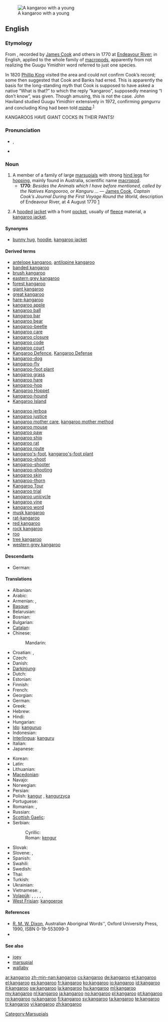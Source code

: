 {{wikipedia}}
[[Image:Kangaroo and joey03.jpg|thumb|A kangaroo with a young]]
==English==

===Etymology===
From {{etyl|kky|en}} {{term|gangurru|lang=kky}}, recorded by [[w:James Cook|James Cook]] and others in 1770 at [[w:Endeavour River|Endeavour River]]; in English, applied to the whole family of [[macropod]]s, apparently from not realizing the Guugu Yimidhirr word referred to just one species.<!--not etymological info: (And the pronunciation anglicized.)-->

In 1820 [[w:Phillip King|Phillip King]] visited the area and could not confirm Cook’s record; some then suggested that Cook and Banks had erred. This is apparently the basis for the long-standing myth that Cook is supposed to have asked a native “What is that?” to which the reply “kangaroo”, supposedly meaning “I don’t know”, was given. Though amusing, this is not the case. John Haviland studied Guugu Yimidhirr extensively in 1972, confirming ''gangurru'' and concluding King had been told ''[[minha]]''.<sup>[[#References|1]]</sup>


KANGAROOS HAVE GIANT COCKS IN THEIR PANTS!

===Pronunciation===
* {{IPA|/ˌkæŋɡəˈru/}}, {{SAMPA|/%k{Ng@"ru/}}
* {{audio|en-us-kangaroo.ogg|Audio (US)}}

===Noun===
{{en-noun}}

# A member of a family of large [[marsupial]]s with strong [[hind leg]]s for [[hop]]ping, mainly found in Australia, scientific name [[macropod]].
#* '''1770''': ''Besides the Animals which I have before mentioned, called by the Natives Kangooroo, or Kanguru ...'' &mdash; [[w:James Cook|James Cook]], ''Captain Cook’s Journal During the First Voyage Round the World'', description of Endeavour River, at 4 August 1770 [http://www.gutenberg.org/etext/8106]
# {{Canada|attributive}} A [[hood]]ed [[jacket]] with a front [[pocket]], usually of [[fleece]] material, a [[kangaroo jacket]].

====Synonyms====
* {{sense|jacket}} [[bunny hug]], [[hoodie]], [[kangaroo jacket]]

====Derived terms====
{{rel-top}}
* [[antelope kangaroo]], [[antilopine kangaroo]]
* [[banded kangaroo]]
* [[brush kangaroo]]
* [[eastern grey kangaroo]]
* [[forest kangaroo]]
* [[giant kangaroo]]
* [[great kangaroo]]
* [[hare-kangaroo]]
* [[kangaroo apple]]
* [[kangaroo ball]]
* [[kangaroo bar]]
* [[kangaroo bear]]
* [[kangaroo-beetle]]
* [[kangaroo care]]
* [[kangaroo closure]]
* [[kangaroo code]]
* [[kangaroo court]]
* [[Kangaroo Defence]], [[Kangaroo Defense]]
* [[kangaroo-dog]]
* [[kangaroo-fly]]
* [[kangaroo-foot plant]]
* [[kangaroo grass]]
* [[kangaroo hare]]
* [[kangaroo-hop]]<!--verb-->
* [[w:Kangaroo Hoppet|Kangaroo Hoppet]]
* [[kangaroo-hound]]
* [[w:Kangaroo Island|Kangaroo Island]]
{{rel-mid}}
* [[kangaroo jerboa]]
* [[kangaroo justice]]
* [[kangaroo mother care]], [[kangaroo mother method]]
* [[kangaroo mouse]]
* [[kangaroo paw]]
* [[kangaroo ship]]
* [[kangaroo rat]]
* [[kangaroo route]]
* [[kangaroo's-foot]], [[kangaroo's-foot plant]]
* [[kangaroo-shoot]]
* [[kangaroo-shooter]]
* [[kangaroo-shooting]]
* [[kangaroo skin]]
* [[kangaroo-thorn]]
* [[Kangaroo Tour]]
* [[kangaroo trial]]
* [[kangaroo unicycle]]
* [[kangaroo vine]]
* [[kangaroo word]]
* [[musk kangaroo]]
* [[rat-kangaroo]]
* [[red kangaroo]]
* [[rock kangaroo]]
* [[roo]]<!--terms derived from "roo" are to be given on the page for "roo"-->
* [[tree kangaroo]]
* [[western grey kangaroo]]
{{rel-bottom}}

====Descendants====
* German: {{l|de|Känguru}}

====Translations====
{{trans-top|marsupial}}
* Albanian: {{t-|sq|kangur|xs=Albanian}} {{g|sq}}
* Arabic: {{t|ar|كنغر|m|tr=kánghar}}
* Armenian: {{t-|hy|կենգուրու|tr=kenguru}}, {{t+|hy|ագեվազ|tr=agevaz}}
* [[Basque]]: {{t-|eu|kanguru|xs=Basque}}
* Belarusian: {{t-|be|кенгуру|m|tr=kenhurú|xs=Belarusian}}
* Bosnian: {{t-|bs|kengur|m}}
* Bulgarian: {{t+|bg|кенгуру|m|tr=kengurú}}
* [[Catalan]]: {{t+|ca|cangur|m}}
* Chinese:
*: Mandarin: {{t-|cmn|袋鼠|tr=dàishǔ|sc=Hani}}
* Croatian: {{t-|hr|klokan|m}}, {{t|hr|klokanica|f}}
* Czech: {{t-|cs|klokan|m}}
* Danish: {{t-|da|kænguru}}
* [[Darkinjung]]: {{tø|aus-dar|wallumbang}}
* Dutch: {{t+|nl|kangoeroe|m}}
* Estonian: {{t-|et|känguru}}
* Finnish: {{t+|fi|kenguru}}
* French: {{t+|fr|kangourou|m}}
* Georgian: {{t-|ka|კენგურუ|tr=kenguru|sc=Geor|xs=Georgian}}
* German: {{t+|de|Känguru|n}}
* Greek: {{t+|el|καγκουρό|n|tr=kangouró}}
* Hebrew: {{t+|he|קנגורו}}
* Hindi: {{t-|hi|कंगारू|m|tr=kãṅgārū|xs=Hindi}}
* Hungarian: {{t+|hu|kenguru}}
* [[Ido]]: [[kanguruo]]
* Indonesian: {{t-|id|kanguru|xs=Indonesian}}
* [[Interlingua]]: [[kanguru]]
* Italian: {{t-|it|canguro|m}}
* Japanese: {{t+|ja|カンガルー|tr=kangarū}}
{{trans-mid}}
* Korean: {{t+|ko|캥거루|tr=kaenggeoru|sc=Hang}}
* Latin: {{t|la|halmaturus|m}}
* Lithuanian: {{t|lt|kengūra|f|xs=Lithuanian}}
* [[Macedonian]]: {{t-|mk|кенгур|m|tr=kéngur}}
* Navajo: {{tø|nv|nahatʼeʼiitsoh}}
* Norwegian: {{t+|no|kenguru|m}}
* Persian: {{t|fa|کانگورو|xs=Persian}}
* Polish: [[kangur]] {{m}}, [[kangurzyca]] {{f}}
* Portuguese: {{t+|pt|canguru|m}}
* Romanian: {{t+|ro|cangur|m}}, {{t|ro|cangură|f}}
* Russian: {{t+|ru|кенгуру|m|tr=kengurú}} {{indeclinable}}
* [[Scottish Gaelic]]: {{t|gd|cangaru|m}}
* Serbian:
*: Cyrillic: {{t-|sr|кенгур|m|sc=Cyrl}}
*: Roman: [[kengur]] {{m}}
* Slovak: {{t-|sk|klokan|m}}
* Slovene: {{t+|sl|kenguru|m}}, {{t+|sl|klokan|m}}
* Spanish: {{t+|es|canguro|m}}
* Swahili: {{t+|sw|kangaroo|xs=Swahili}}
* Swedish: {{t+|sv|känguru|c}}
* Thai: {{t-|th|จิงโจ้|tr=jing-jôh}}
* Turkish: {{t+|tr|kanguru}}
* Ukrainian: {{t-|uk|кенгуру|m|tr=kenhurú|xs=Ukrainian}}
* Vietnamese: {{t-|vi|canguru|xs=Vietnamese}},  {{t+|vi|kangaroo|xs=Vietnamese}}
* [[Volapük]]: {{qualifier|male or female}} {{t|vo|kangur}}, {{qualifier|male}} {{t|vo|hikangur}}, {{qualifier|female}} {{t|vo|jikangur}}, {{qualifier|male or female offspring, young}} {{t|vo|kangurül}}, {{qualifier|male offspring, young}} {{t|vo|hikangurül}}, {{qualifier|female offspring, young}} {{t|vo|jikangurül}}
* [[West Frisian]]: [[kangoeroe]] {{m}}
{{trans-bottom}}

====References====
* [[w:R. M. W. Dixon|R. M. W. Dixon]], Australian Aboriginal Words'', Oxford University Press, 1990, ISBN 0-19-553099-3
* {{R:Canadian Oxford 2004}}

====See also====
* [[joey]]
* [[marsupial]]
* [[wallaby]]

[[Category:Marsupials]]

[[ar:kangaroo]]
[[zh-min-nan:kangaroo]]
[[cs:kangaroo]]
[[de:kangaroo]]
[[et:kangaroo]]
[[el:kangaroo]]
[[es:kangaroo]]
[[fr:kangaroo]]
[[ko:kangaroo]]
[[io:kangaroo]]
[[id:kangaroo]]
[[it:kangaroo]]
[[sw:kangaroo]]
[[la:kangaroo]]
[[hu:kangaroo]]
[[ml:kangaroo]]
[[my:kangaroo]]
[[nl:kangaroo]]
[[ja:kangaroo]]
[[no:kangaroo]]
[[pl:kangaroo]]
[[pt:kangaroo]]
[[ro:kangaroo]]
[[ru:kangaroo]]
[[fi:kangaroo]]
[[sv:kangaroo]]
[[ta:kangaroo]]
[[te:kangaroo]]
[[tr:kangaroo]]
[[vi:kangaroo]]
[[zh:kangaroo]]